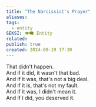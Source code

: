 ```yaml
---
title: "The Narcissist's Prayer"
aliases:
tags:
  - entity
SEKSI: 👁️‍🗨️ Entity
related:
publish: true
created: 2024-09-19 17:30
---
```


That didn't happen.  
And if it did, it wasn't that bad.  
And if it was, that's not a big deal.  
And if it is, that's not my fault.  
And if it was, I didn't mean it.  
And if I did, you deserved it.
